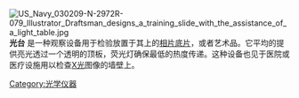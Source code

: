 [[File:US_Navy_030209-N-2972R-079_Illustrator_Draftsman_designs_a_training_slide_with_the_assistance_of_a_light_table.jpg|thumb]]
'''光台''' 是一种观察设备用于检验放置于其上的[[底片|相片底片]]，或者艺术品。它平均的提供亮光透过一个透明的顶板，荧光灯确保最低的热度传递。这种设备也见于医院或医疗设施用以检查[[X光|X光]]图像的墙壁上。


[[Category:光学仪器|Category:光学仪器]]